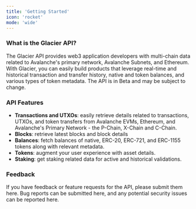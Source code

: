 ```yaml
---
title: 'Getting Started'
icon: 'rocket'
mode: 'wide'
---
```


### What is the Glacier API? ###
The Glacier API provides web3 application developers with multi-chain data related to Avalanche's primary network, Avalanche Subnets, and Ethereum. With Glacier, you can easily build products that leverage real-time and historical transaction and transfer history, native and token balances, and various types of token metadata. The API is in Beta and may be subject to change.

### API Features  ###
- **Transactions and UTXOs**: easily retrieve details related to transactions, UTXOs, and token transfers from Avalanche EVMs, Ethereum, and Avalanche's Primary Network - the P-Chain, X-Chain and C-Chain.
- **Blocks**: retrieve latest blocks and block details
- **Balances**: fetch balances of native, ERC-20, ERC-721, and ERC-1155 tokens along with relevant metadata.
- **Tokens**: augment your user experience with asset details.
- **Staking**: get staking related data for active and historical validations.
 ### Feedback  ###
If you have feedback or feature requests for the API, please submit them here. Bug reports can be submitted here, and any potential security issues can be reported here.
